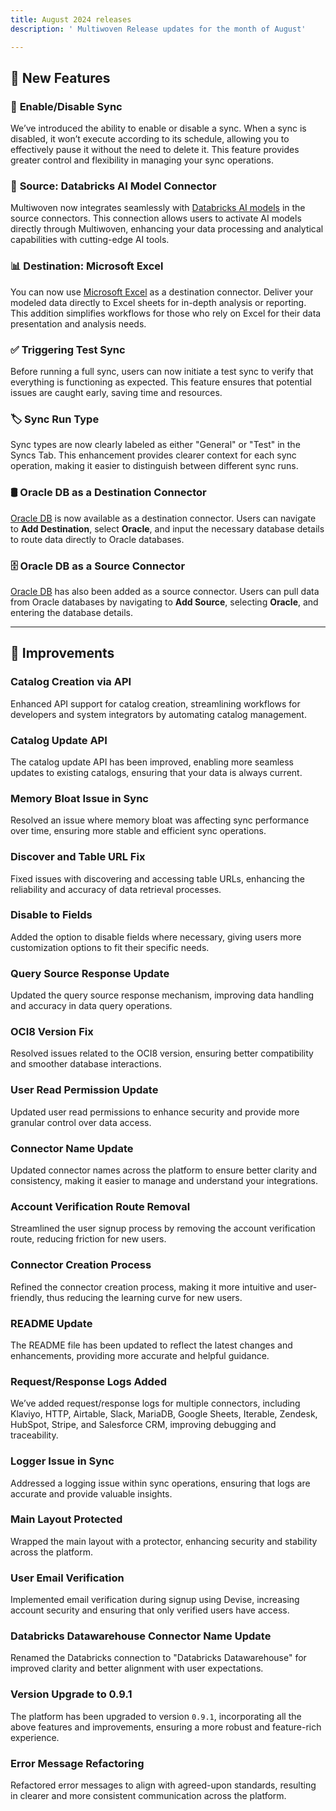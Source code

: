 ```yaml
---
title: August 2024 releases
description: ' Multiwoven Release updates for the month of August'

---
```



## 🚀 **New Features**

### 🔄 **Enable/Disable Sync**
We’ve introduced the ability to enable or disable a sync. When a sync is disabled, it won’t execute according to its schedule, allowing you to effectively pause it without the need to delete it. This feature provides greater control and flexibility in managing your sync operations.

### 🧠 **Source: Databricks AI Model Connector**
Multiwoven now integrates seamlessly with [Databricks AI models](https://docs.squared.ai/guides/data-integration/sources/databricks-model) in the source connectors. This connection allows users to activate AI models directly through Multiwoven, enhancing your data processing and analytical capabilities with cutting-edge AI tools.

### 📊 **Destination: Microsoft Excel**
You can now use [Microsoft Excel](https://docs.squared.ai/guides/data-integration/destinations/productivity-tools/microsoft-excel) as a destination connector. Deliver your modeled data directly to Excel sheets for in-depth analysis or reporting. This addition simplifies workflows for those who rely on Excel for their data presentation and analysis needs.

### ✅ **Triggering Test Sync**
Before running a full sync, users can now initiate a test sync to verify that everything is functioning as expected. This feature ensures that potential issues are caught early, saving time and resources.

### 🏷️ **Sync Run Type**
Sync types are now clearly labeled as either "General" or "Test" in the Syncs Tab. This enhancement provides clearer context for each sync operation, making it easier to distinguish between different sync runs.

### 🛢️ **Oracle DB as a Destination Connector**
[Oracle DB](https://docs.squared.ai/guides/data-integration/destinations/database/oracle) is now available as a destination connector. Users can navigate to **Add Destination**, select **Oracle**, and input the necessary database details to route data directly to Oracle databases.

### 🗄️ **Oracle DB as a Source Connector**
[Oracle DB](https://docs.squared.ai/guides/data-integration/sources/oracle) has also been added as a source connector. Users can pull data from Oracle databases by navigating to **Add Source**, selecting **Oracle**, and entering the database details.

---

## 🔧 **Improvements**

### **Catalog Creation via API**
Enhanced API support for catalog creation, streamlining workflows for developers and system integrators by automating catalog management.

### **Catalog Update API**
The catalog update API has been improved, enabling more seamless updates to existing catalogs, ensuring that your data is always current.

### **Memory Bloat Issue in Sync**
Resolved an issue where memory bloat was affecting sync performance over time, ensuring more stable and efficient sync operations.

### **Discover and Table URL Fix**
Fixed issues with discovering and accessing table URLs, enhancing the reliability and accuracy of data retrieval processes.

### **Disable to Fields**
Added the option to disable fields where necessary, giving users more customization options to fit their specific needs.

### **Query Source Response Update**
Updated the query source response mechanism, improving data handling and accuracy in data query operations.

### **OCI8 Version Fix**
Resolved issues related to the OCI8 version, ensuring better compatibility and smoother database interactions.

### **User Read Permission Update**
Updated user read permissions to enhance security and provide more granular control over data access.

### **Connector Name Update**
Updated connector names across the platform to ensure better clarity and consistency, making it easier to manage and understand your integrations.

### **Account Verification Route Removal**
Streamlined the user signup process by removing the account verification route, reducing friction for new users.

### **Connector Creation Process**
Refined the connector creation process, making it more intuitive and user-friendly, thus reducing the learning curve for new users.

### **README Update**
The README file has been updated to reflect the latest changes and enhancements, providing more accurate and helpful guidance.

### **Request/Response Logs Added**
We’ve added request/response logs for multiple connectors, including Klaviyo, HTTP, Airtable, Slack, MariaDB, Google Sheets, Iterable, Zendesk, HubSpot, Stripe, and Salesforce CRM, improving debugging and traceability.

### **Logger Issue in Sync**
Addressed a logging issue within sync operations, ensuring that logs are accurate and provide valuable insights.

### **Main Layout Protected**
Wrapped the main layout with a protector, enhancing security and stability across the platform.

### **User Email Verification**
Implemented email verification during signup using Devise, increasing account security and ensuring that only verified users have access.

### **Databricks Datawarehouse Connector Name Update**
Renamed the Databricks connection to "Databricks Datawarehouse" for improved clarity and better alignment with user expectations.

### **Version Upgrade to 0.9.1**
The platform has been upgraded to version `0.9.1`, incorporating all the above features and improvements, ensuring a more robust and feature-rich experience.

### **Error Message Refactoring**
Refactored error messages to align with agreed-upon standards, resulting in clearer and more consistent communication across the platform.

